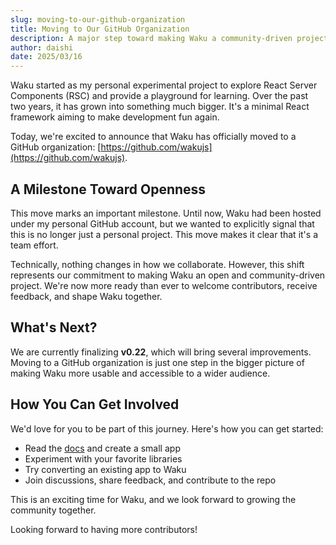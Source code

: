 ```yaml
---
slug: moving-to-our-github-organization
title: Moving to Our GitHub Organization
description: A major step toward making Waku a community-driven project
author: daishi
date: 2025/03/16
---
```


Waku started as my personal experimental project to explore React Server Components (RSC) and provide a playground for learning. Over the past two years, it has grown into something much bigger. It's a minimal React framework aiming to make development fun again.

Today, we're excited to announce that Waku has officially moved to a GitHub organization: [https://github.com/wakujs](https://github.com/wakujs).

## A Milestone Toward Openness

This move marks an important milestone. Until now, Waku had been hosted under my personal GitHub account, but we wanted to explicitly signal that this is no longer just a personal project. This move makes it clear that it's a team effort.

Technically, nothing changes in how we collaborate. However, this shift represents our commitment to making Waku an open and community-driven project. We're now more ready than ever to welcome contributors, receive feedback, and shape Waku together.

## What's Next?

We are currently finalizing **v0.22**, which will bring several improvements. Moving to a GitHub organization is just one step in the bigger picture of making Waku more usable and accessible to a wider audience.

## How You Can Get Involved

We'd love for you to be part of this journey. Here's how you can get started:

- Read the [docs](https://waku.gg) and create a small app
- Experiment with your favorite libraries
- Try converting an existing app to Waku
- Join discussions, share feedback, and contribute to the repo

This is an exciting time for Waku, and we look forward to growing the community together.

Looking forward to having more contributors!
